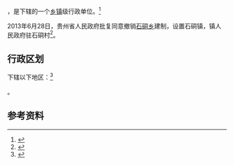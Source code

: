 {{中国乡级行政区|52/01/22/203/000}}

'''{{PAGENAMEBASE}}'''，是{{PRC admin/fullname|52/01/22/203/000|3}}下辖的一个[[乡镇|乡镇]]级行政单位。<ref>{{PRC admin/ref sgc|{{PRC admin/parent|52/01/22/203/000}}}}</ref>

2013年6月28日，贵州省人民政府批复同意撤销[[石硐乡|石硐乡]]建制，设置石硐镇，镇人民政府驻石硐村<ref>{{Cite web |url=http://gzsrmzfgb.gzgov.gov.cn/show.aspx?id=7963 |title=省人民政府关于同意息烽县养龙司乡石硐乡西山乡撤乡设镇的批复（黔府函〔2013〕152号） |access-date=2017-09-02 |archive-url=https://web.archive.org/web/20170903033808/http://gzsrmzfgb.gzgov.gov.cn/show.aspx?id=7963 |archive-date=2017-09-03 |dead-url=yes }}</ref>。

== 行政区划 ==

{{PAGENAMEBASE}}下辖以下地区：<ref>{{PRC admin/ref sgc|52/01/22/203/000}}</ref>

{{PRC admin/children|52/01/22/203/000}}。

== 参考资料 ==

{{reflist}}

{{行政区划小作品}}
{{PRC admin/navcat|52/01/22/203/000}}